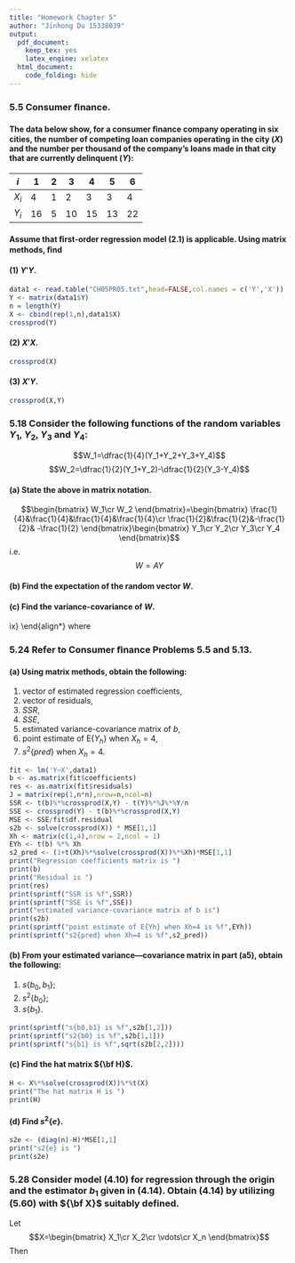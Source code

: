 ```yaml
---
title: "Homework Chapter 5"
author: "Jinhong Du 15338039"
output:
  pdf_document:
    keep_tex: yes
    latex_engine: xelatex
  html_document:
    code_folding: hide
---
```


### 5.5 **Consumer ﬁnance**. 
#### The data below show, for a consumer ﬁnance company operating in six cities, the number of competing loan companies operating in the city ($X$) and the number per thousand of the company’s loans made in that city that are currently delinquent ($Y$): 
$i$  | 1 | 2 | 3 | 4 | 5 | 6      
----|----|----|----|----|----|----
$X_i$  | 4  | 1 |  2 |  3 |  3 |  4
$Y_i$  | 16 | 5 | 10 | 15 | 13 | 22
#### Assume that ﬁrst-order regression model (2.1) is applicable. Using matrix methods, ﬁnd 

#### (1) $Y'Y$.
```r
data1 <- read.table("CH05PR05.txt",head=FALSE,col.names = c('Y','X'))
Y <- matrix(data1$Y)
n = length(Y)
X <- cbind(rep(1,n),data1$X)
crossprod(Y)
```

#### (2) $X'X$. 
```r
crossprod(X)
```

#### (3) $X'Y$.
```r
crossprod(X,Y)
```


### 5.18 Consider the following functions of the random variables $Y_1$, $Y_2$, $Y_3$ and $Y_4$:
$$W_1=\dfrac{1}{4}(Y_1+Y_2+Y_3+Y_4)$$
$$W_2=\dfrac{1}{2}(Y_1+Y_2)-\dfrac{1}{2}(Y_3-Y_4)$$

#### (a) State the above in matrix notation.
$$\begin{bmatrix}
W_1\cr
W_2
\end{bmatrix}=\begin{bmatrix}
\frac{1}{4}&\frac{1}{4}&\frac{1}{4}&\frac{1}{4}\cr
\frac{1}{2}&\frac{1}{2}&-\frac{1}{2}& -\frac{1}{2}
\end{bmatrix}\begin{bmatrix}
Y_1\cr
Y_2\cr
Y_3\cr
Y_4
\end{bmatrix}$$
i.e. $$W=AY$$

#### (b) Find the expectation of the random vector $W$.
\begin{align*}
  \mathbb{E}W &=\mathbb{E}(AY)\\
  &=A\mathbb{E}Y\\
  &=A\begin{bmatrix}
\mathbb{E}Y_1\cr
\mathbb{E}Y_2\cr
\mathbb{E}Y_3\cr
\mathbb{E}Y_4
\end{bmatrix}\\
  &= \begin{bmatrix}
  \dfrac{1}{4}(\mathbb{E}Y_1+\mathbb{E}Y_2+\mathbb{E}Y_3+\mathbb{E}Y_4)\cr
\dfrac{1}{2}(\mathbb{E}Y_1+\mathbb{E}Y_2-\mathbb{E}Y_3-\mathbb{E}Y_4)
\end{bmatrix}\\
\end{align*}

#### (c) Find the variance-covariance of $W$.
\begin{align*}
  \mathbb{D}(W) &=\mathbb{D}(AY)\\
  &=A\mathbb{D}(Y)A\\
  &=A\begin{bmatrix}
\mathbb{D}Y_1& Cov(Y_1,Y_2)& Cov(Y_1,Y_3)& Cov(Y_1,Y_4)\cr
Cov(Y_2,Y_1)&\mathbb{D}Y_2& Cov(Y_2,Y_3)& Cov(Y_2,Y_4)\cr
Cov(Y_3,Y_1)&Cov(Y_3,Y_2)& \mathbb{D}(Y_3)& Cov(Y_3,Y_4)\cr
Cov(Y_4,Y_1)&Cov(Y_4,Y_2)& Cov(Y_4,Y_3)& \mathbb{D}(Y_4)\
\end{bmatrix}A^T\\
&=A\begin{bmatrix}
\sigma^2_1& \sigma_{12}&  \sigma_{13}&  \sigma_{14}\cr
\sigma_{21}& \sigma_2^2&  \sigma_{23}&  \sigma_{24}\cr
\sigma_{31}& \sigma_{32}&  \sigma_3^2&  \sigma_{34}\cr
\sigma_{41}& \sigma_{42}&  \sigma_{43}&  \sigma_4^2\cr
\end{bmatrix}A^T\\
  &=\begin{bmatrix}
  \sigma^2\{W_1\}& \sigma\{W_1,W_2\}\cr
  \sigma\{W_2,W_1\}& \sigma^2\{W_2\}
  \end{bmatrix}
\end{align*}
where \begin{align*}
  \sigma^2\{W_1\}&=\dfrac{1}{16}(\sigma_1^2+\sigma_2^2+\sigma_3^2+\sigma_4^2+2\sigma_{12}+2\sigma_{13}+2\sigma_{14}+2\sigma_{23}+2\sigma_{24}+2\sigma_{34})\\
 \sigma^2\{W_2\} &=\dfrac{1}{4}(\sigma_1^2+\sigma_2^2+\sigma_3^2+\sigma_4^2+2\sigma_{12}-2\sigma_{13}-2\sigma_{14}-2\sigma_{23}-2\sigma_{24}+2\sigma_{34})\\
 \sigma\{W_1,W_2\}&=\sigma\{W_2,W_1\}=\dfrac{1}{8}(\sigma_1^2+\sigma_2^2-\sigma_3^2-\sigma_4^2+2\sigma_{12}-2\sigma_{34})
\end{align*}

### 5.24 Refer to **Consumer ﬁnance** Problems 5.5 and 5.13.
#### (a) Using matrix methods, obtain the following: 
 (1) vector of estimated regression coefficients, 
 (2) vector of residuals, 
 (3) $SSR$, 
 (4) $SSE$, 
 (5) estimated variance-covariance matrix of $b$, 
 (6) point estimate of $\mathbb{Ε}\{Y_h\}$ when $X_h=4$, 
 (7) $s^2\{pred\}$ when $X_h = 4$.

```r
fit <- lm('Y~X',data1)
b <- as.matrix(fit$coefficients)
res <- as.matrix(fit$residuals)
J = matrix(rep(1,n*n),nrow=n,ncol=n)
SSR <- t(b)%*%crossprod(X,Y) - t(Y)%*%J%*%Y/n
SSE <- crossprod(Y) - t(b)%*%crossprod(X,Y)
MSE <- SSE/fit$df.residual
s2b <- solve(crossprod(X)) * MSE[1,1]
Xh <- matrix(c(1,4),nrow = 2,ncol = 1)
EYh <- t(b) %*% Xh
s2_pred <- (1+t(Xh)%*%solve(crossprod(X))%*%Xh)*MSE[1,1]
print("Regression coefficients matrix is ")
print(b)
print("Residual is ")
print(res)
print(sprintf("SSR is %f",SSR))
print(sprintf("SSE is %f",SSE))
print("estimated variance-covariance matrix of b is")
print(s2b)
print(sprintf("point estimate of E{Yh} when Xh=4 is %f",EYh))
print(sprintf("s2{pred} when Xh=4 is %f",s2_pred))
```


#### (b) From your estimated variance—covariance matrix in part (a5), obtain the following:
  (1) $s\{b_0,b_1\}$;
  (2) $s^2\{b_0\}$;
  (3) $s\{b_1\}$.

```r
print(sprintf("s{b0,b1} is %f",s2b[1,2]))
print(sprintf("s2{b0} is %f",s2b[1,1]))
print(sprintf("s{b1} is %f",sqrt(s2b[2,2])))
```

#### (c) Find the hat matrix ${\bf H}$.
```r
H <- X%*%solve(crossprod(X))%*%t(X)
print("The hat matrix H is ")
print(H)
```

#### (d) Find $s^2\{e\}$.
```r
s2e <- (diag(n)-H)*MSE[1,1]
print("s2{e} is ")
print(s2e)
```

### 5.28 Consider model (4.10) for regression through the origin and the estimator $b_1$ given in (4.14). Obtain (4.14) by utilizing (5.60) with ${\bf X}$ suitably defined.
Let $$X=\begin{bmatrix}
X_1\cr
X_2\cr
\vdots\cr
X_n
\end{bmatrix}$$
Then \begin{align*}
b_1
&= (X^TX)^{-1}X^TY\\
&=\dfrac{\sum\limits_{i=1}^nX_iY_i}{\sum\limits_{i=1}^nX_i^2}\\
\end{align*}
